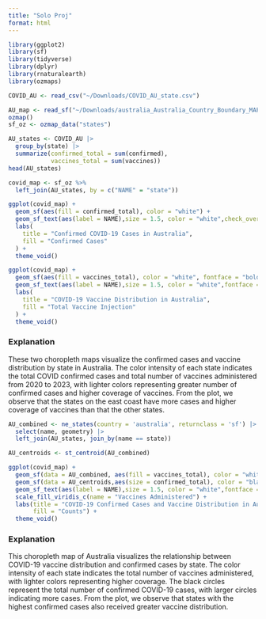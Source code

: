 ```yaml
---
title: "Solo Proj"
format: html
---
```


```r
library(ggplot2)
library(sf)
library(tidyverse)
library(dplyr)
library(rnaturalearth)
library(ozmaps)

COVID_AU <- read_csv("~/Downloads/COVID_AU_state.csv")
```

```r
AU_map <- read_sf("~/Downloads/australia_Australia_Country_Boundary_MAPOG/australia_Australia_Country_Boundary.shp")
ozmap()
sf_oz <- ozmap_data("states")
```

```r
AU_states <- COVID_AU |>
  group_by(state) |>
  summarize(confirmed_total = sum(confirmed),
            vaccines_total = sum(vaccines))
head(AU_states)
```

```r
covid_map <- sf_oz %>%
  left_join(AU_states, by = c("NAME" = "state"))

ggplot(covid_map) +
  geom_sf(aes(fill = confirmed_total), color = "white") +
  geom_sf_text(aes(label = NAME),size = 1.5, color = "white",check_overlap = TRUE)+
  labs(
    title = "Confirmed COVID-19 Cases in Australia",
    fill = "Confirmed Cases"
  ) +
  theme_void()

ggplot(covid_map) +
  geom_sf(aes(fill = vaccines_total), color = "white", fontface = "bold") +
  geom_sf_text(aes(label = NAME),size = 1.5, color = "white",fontface = "bold",check_overlap = TRUE)+
  labs(
    title = "COVID-19 Vaccine Distribution in Australia",
    fill = "Total Vaccine Injection"
  ) +
  theme_void()
```

### Explanation
These two choropleth maps visualize the confirmed cases and vaccine distribution by state in Australia. The color intensity of each state indicates the total COVID confirmed cases and total number of vaccines administered from 2020 to 2023, with lighter colors representing greater number of confirmed cases and higher coverage of vaccines. From the plot, we observe that the states on the east coast have more cases and higher coverage of vaccines than that the other states.

```r
AU_combined <- ne_states(country = 'australia', returnclass = 'sf') |>
  select(name, geometry) |>
  left_join(AU_states, join_by(name == state))

AU_centroids <- st_centroid(AU_combined)

ggplot(covid_map) +
  geom_sf(data = AU_combined, aes(fill = vaccines_total), color = "white", size = 0.5) +
  geom_sf(data = AU_centroids,aes(size = confirmed_total), color = "black", alpha = 0.7) +
  geom_sf_text(aes(label = NAME),size = 1.5, color = "white",fontface = "bold",check_overlap = TRUE)+
  scale_fill_viridis_c(name = "Vaccines Administered") +
  labs(title = "COVID-19 Confirmed Cases and Vaccine Distribution in Australia", 
       fill = "Counts") +
  theme_void()
```

### Explanation
This choropleth map of Australia visualizes the relationship between COVID-19 vaccine distribution and confirmed cases by state. The color intensity of each state indicates the total number of vaccines administered, with lighter colors representing higher coverage. The black circles represent the total number of confirmed COVID-19 cases, with larger circles indicating more cases. From the plot, we observe that states with the highest confirmed cases also received greater vaccine distribution.

